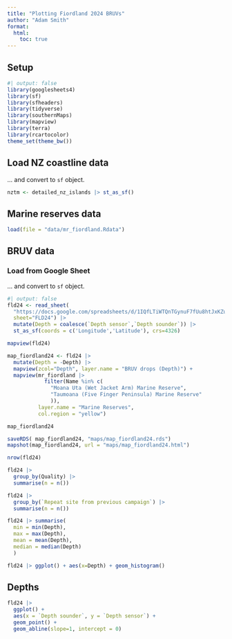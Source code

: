 ```yaml
---
title: "Plotting Fiordland 2024 BRUVs"
author: "Adam Smith"
format: 
  html:
    toc: true
---
```


## Setup

```r
#| output: false
library(googlesheets4)
library(sf)
library(sfheaders)
library(tidyverse)
library(southernMaps)
library(mapview)
library(terra)
library(rcartocolor)
theme_set(theme_bw())
```

## Load NZ coastline data

... and convert to `sf` object.

```r
nztm <- detailed_nz_islands |> st_as_sf()
```

## Marine reserves data

```r
load(file = "data/mr_fiordland.Rdata")
```

## BRUV data

### Load from Google Sheet

... and convert to `sf` object.

```r
#| output: false
fld24 <- read_sheet(
  "https://docs.google.com/spreadsheets/d/1IQfLTiWTQnTGynuF7fUu8htJxKZuIVJw4OK6y9qRfU8",
  sheet="FLD24") |> 
  mutate(Depth = coalesce(`Depth sensor`,`Depth sounder`)) |> 
  st_as_sf(coords = c('Longitude','Latitude'), crs=4326)
```

```r
mapview(fld24)
```

```r
map_fiordland24 <- fld24 |> 
  mutate(Depth = -Depth) |> 
  mapview(zcol="Depth", layer.name = "BRUV drops (Depth)") +
  mapview(mr_fiordland |> 
            filter(Name %in% c(
              "Moana Uta (Wet Jacket Arm) Marine Reserve",
              "Taumoana (Five Finger Peninsula) Marine Reserve"
              )), 
          layer.name = "Marine Reserves", 
          col.region = "yellow")

map_fiordland24
```

```r
saveRDS( map_fiordland24, "maps/map_fiordland24.rds")
mapshot(map_fiordland24, url = "maps/map_fiordland24.html")
```

```r
nrow(fld24)

fld24 |> 
  group_by(Quality) |> 
  summarise(n = n())
```

```r
fld24 |> 
  group_by(`Repeat site from previous campaign`) |> 
  summarise(n = n())
```

```r
fld24 |> summarise(
  min = min(Depth),
  max = max(Depth),
  mean = mean(Depth),
  median = median(Depth)
  )
```

```r
fld24 |> ggplot() + aes(x=Depth) + geom_histogram()
```

## Depths

```r
fld24 |> 
  ggplot() +
  aes(x = `Depth sounder`, y = `Depth sensor`) +
  geom_point() +
  geom_abline(slope=1, intercept = 0)
```
